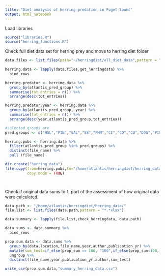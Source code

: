 ```yaml
---
title: "Diet analysis of herring predation in Puget Sound"
output: html_notebook
---
```



Load libraries
```r
source("libraries.R")
source("herring_functions.R")
```


Check full diet data set for herring prey and move to herring diet folder

```r

data.files <- list.files(path="~/herringdiet/all_diet_data",pattern = "*.xlsx", full.names = TRUE)
  
herring.data <- lapply(data.files,get_herringdata) %>% 
  bind_rows

herring.predator <- herring.data %>% 
  group_by(atlantis_pred_group) %>% 
  summarise(tot_entries = n()) %>% 
  arrange(desc(tot_entries))

herring.predator.year <- herring.data %>% 
  group_by(atlantis_pred_group, year) %>% 
  summarise(tot_entries = n()) %>% 
  arrange(desc(year,atlantis_pred_group,tot_entries))

#selected groups are 
pred.groups <- c("HSL","PIN","SAL","SB","FMM","CI","CO","CU","DOG","PIS","ROC","MRO","SMD","SP")

herring.pubs <- herring.data %>%
  filter(atlantis_pred_group %in% pred.groups) %>% 
  distinct(file_name) %>% 
  pull (file_name)

dir.create("herring_data")
file.copy(from=herring.pubs,to="/home/atlantis/herringdiet/herring_data/",recursive = FALSE, 
          copy.mode = TRUE)

 
```

Check if original data sums to 1, part of the assessment of how original data were calculated. 

```r

data.path <- "/home/atlantis/herringdiet/herring_data/"
file.list <- list.files(data.path,pattern = "*.*xlsx")

data.summary <- lapply(file.list,check_herringdata, data.path)

data.sums <- data.summary %>% 
  bind_rows

prop.sum.data <- data.sums %>% 
  group_by(data,location,file_name,year,author,publication_yr) %>% 
  mutate(sum_test=if_else(prop_sum == 100, "100",if_else(prop_sum<100, "<100", ">100") )) %>% 
  ungroup %>% 
  distinct(file_name,year,publication_yr,author,sum_test)

write_csv(prop.sum.data,"summary_herring_data.csv")
```

